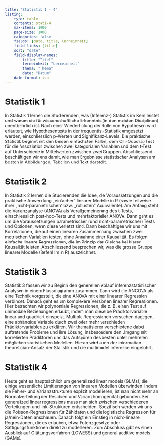 ```yaml
---
title: "Statistik 1 - 4"
listing: 
    type: table
    contents: stat1-4
    max-items: 1000
    page-size: 1000
    categories: false
    fields: [date, title, lerneinheit]
    field-links: [title]
    sort: "date"
    field-display-names:
        title: "Titel"
        lerneinheit: "Lerneinheit"
        thema: "Thema"
        date: "Datum"
    date-format: iso
---
```


# Statistik 1

In Statistik 1 lernen die Studierenden, was (Inferenz-) Statistik im Kern leistet und warum sie für wissenschaftliche Erkenntnis (in den meisten Disziplinen) unentbehrlich ist. Nach einer Wiederholung der Rolle von Hypothesen wird erläutert, wie Hypothesentests in der frequentist-Statistik umgesetzt werden, einschliesslich p-Werten und Signifikanz-Levels. Die praktische Statistik beginnt mit den beiden einfachsten Fällen, dem Chi-Quadrat-Test für die Assoziation zwischen zwei kategorialen Variablen und dem t-Test auf Unterschiede in Mittelwerten zwischen zwei Gruppen. Abschliessend beschäftigen wir uns damit, wie man Ergebnisse statistischer Analysen am besten in Abbildungen, Tabellen und Text darstellt.

<!-- TODO: -->
<!-- Referenzen passt noch nicht -->
<!-- hierarchien noch kontrollieren und mit anderen blöcke abgleichen -->
<!-- Beschreibung forschungsprojekte: tabelle besser als csv -->

# Statistik 2

In Statistik 2 lernen die Studierenden die Idee, die Voraussetzungen und die praktische Anwendung „einfacher“ linearer Modelle in R (sowie teilweise ihrer „nicht-parametrischen“ bzw. „robusten“ Äquivalente). Am Anfang steht die Varianzanalyse (ANOVA) als Verallgemeinerung des t-Tests, einschliesslich post-hoc-Tests und mehrfaktorieller ANOVA. Dann geht es um die Voraussetzungen parametrischer (und nicht-parametrischer) Tests und Optionen, wenn diese verletzt sind. Dann beschäftigen wir uns mit Korrelationen, die auf einen linearen Zusammenhang zwischen zwei metrischen Variablen testen, ohne Annahme einer Kausalität. Es folgen einfache lineare Regressionen, die im Prinzip das Gleiche bei klarer Kausalität leisten. Abschliessend besprechen wir, was die grosse Gruppe linearer Modelle (Befehl lm in R) auszeichnet.

<!-- TODO: -->
<!-- Referenzen passt noch nicht -->

# Statistik 3 

Statistik 3 fassen wir zu Beginn den generellen Ablauf inferenzstatistischer Analysen in einem Flussdiagramm zusammen. Dann wird die ANCOVA als eine Technik vorgestellt, die eine ANOVA mit einer linearen Regression verbindet. Danach geht es um komplexere Versionen linearer Regressionen. Hier betrachten wir polynomiale Regressionen, die z. B. einen Test auf unimodale Beziehungen erlaubt, indem man dieselbe Prädiktorvariable linear und quadriert einspeist. Multiple Regressionen versuchen dagegen, eine abhängige Variable durch zwei oder mehr verschieden Prädiktorvariablen zu erklären. Wir thematisieren verschiedene dabei auftretende Probleme und ihre Lösung, insbesondere den Umgang mit korrelierten Prädiktoren und das Aufspüren des besten unter mehreren möglichen statistischen Modellen. Hieran wird auch der informatian theoretician-Ansatz der Statistik und die multimodel inference eingeführt.

# Statistik 4

Heute geht es hauptsächlich um generalized linear models (GLMs), die einige wesentliche Limitierungen von linearen Modellen überwinden. Indem sie Fehler- und Varianzstrukturen explizit modellieren, ist man nicht mehr an Normalverteilung der Residuen und Varianzhomogenität gebunden. Bei generalized linear regressions muss man sich zwischen verschiedenen Verteilungen und link-Strukturen entscheiden. Spezifisch werden wir uns die Poisson-Regressionen für Zähldaten und die logistische Regression für ja/nein-Daten anschauen. Danach folgt ein Einstieg in nicht-lineare Regressionen, die es erlauben, etwa Potenzgesetze oder Sättigungsfunktionen direkt zu modellieren. Zum Abschluss gibt es einen Ausblick auf Glättungsverfahren (LOWESS) und general additive models (GAMs).
